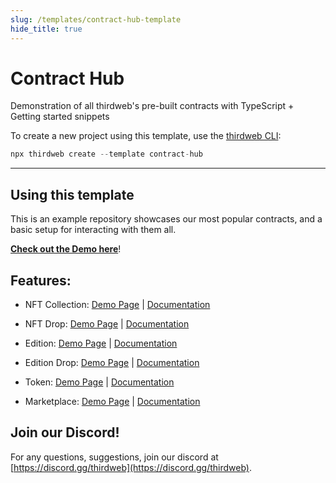 ```yaml
---
slug: /templates/contract-hub-template
hide_title: true
---
```



# Contract Hub

Demonstration of all thirdweb's pre-built contracts with TypeScript + Getting started snippets

To create a new project using this template, use the [thirdweb CLI](/thirdweb-deploy/thirdweb-cli):

```jsx
npx thirdweb create --template contract-hub
```

<div
  style={{
    display: "flex",
    flexDirection: "row",
    gap: "2%",
    marginBottom: 32,
    width: "100%",
    alignItems: "center",
    justifyContent: "center",
    marginTop: 16,
  }}
>
  <DemoButton
    link="https://contract-hub.thirdweb-example.com/"
    name="contract-hub"
  />
  <ViewCodeButton
    link="https://github.com/thirdweb-example/contract-hub"
    name="contract-hub"
  />
</div>

---

## Using this template

This is an example repository showcases our most popular contracts, and a basic setup for interacting with them all.

**[Check out the Demo here](https://contract-hub.thirdweb-example.com)**!

## Features:

- NFT Collection: [Demo Page](https://contract-hub.vercel.app/nft-collection) | [Documentation](https://portal.thirdweb.com/contracts/nft-collection)

- NFT Drop: [Demo Page](https://contract-hub.vercel.app/nft-drop) | [Documentation](https://portal.thirdweb.com/contracts/nft-drop)

- Edition: [Demo Page](https://contract-hub.vercel.app/edition) | [Documentation](https://portal.thirdweb.com/contracts/edition)

- Edition Drop: [Demo Page](https://contract-hub.vercel.app/edition-drop) | [Documentation](https://portal.thirdweb.com/contracts/edition-drop)

- Token: [Demo Page](https://contract-hub.vercel.app/token) | [Documentation](https://portal.thirdweb.com/contracts/token)

- Marketplace: [Demo Page](https://contract-hub.vercel.app/marketplace) | [Documentation](https://portal.thirdweb.com/contracts/marketplace)

## Join our Discord!

For any questions, suggestions, join our discord at [https://discord.gg/thirdweb](https://discord.gg/thirdweb).

